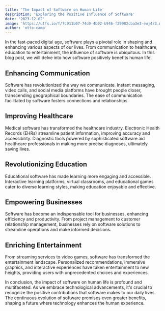 ```yaml
---
title: 'The Impact of Software on Human Life'
description: 'Exploring the Positive Influence of Software'
date: '2023-12-02'
image: 'https://utfs.io/f/7c911b07-74d0-4b02-b946-f29982cba3e3-ewj4r3.webp'
author: 'otto-camp'
---
```


In the fast-paced digital age, software plays a pivotal role in shaping and enhancing various aspects of our lives. From communication to healthcare, education to entertainment, the influence of software is ubiquitous. In this blog post, we will delve into how software positively benefits human life.

## Enhancing Communication

Software has revolutionized the way we communicate. Instant messaging, video calls, and social media platforms have brought people closer, transcending geographical boundaries. The ease of communication facilitated by software fosters connections and relationships.

## Improving Healthcare

Medical software has transformed the healthcare industry. Electronic Health Records (EHRs) streamline patient information, improving accuracy and accessibility. Diagnostic tools powered by sophisticated software aid healthcare professionals in making more precise diagnoses, ultimately saving lives.

## Revolutionizing Education

Educational software has made learning more engaging and accessible. Interactive learning platforms, virtual classrooms, and educational games cater to diverse learning styles, making education enjoyable and effective.

## Empowering Businesses

Software has become an indispensable tool for businesses, enhancing efficiency and productivity. From project management to customer relationship management, businesses rely on software solutions to streamline operations and make informed decisions.

## Enriching Entertainment

From streaming services to video games, software has transformed the entertainment landscape. Personalized recommendations, immersive graphics, and interactive experiences have taken entertainment to new heights, providing users with unprecedented choices and experiences.

In conclusion, the impact of software on human life is profound and multifaceted. As we embrace technological advancements, it's crucial to recognize the positive contributions that software makes to our daily lives. The continuous evolution of software promises even greater benefits, shaping a future where technology enhances the human experience.

